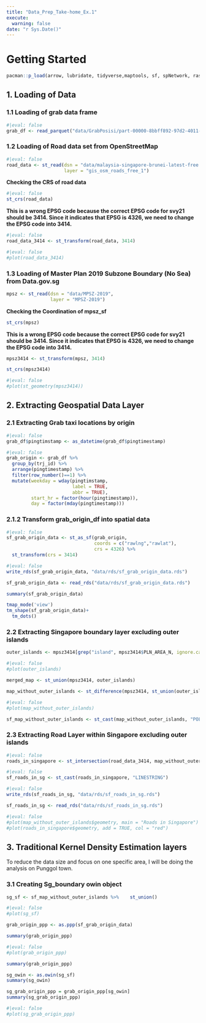 ```yaml
---
title: "Data_Prep_Take-home_Ex.1"
execute:
  warning: false 
date: "r Sys.Date()"
---
```


# Getting Started

```r
pacman::p_load(arrow, lubridate, tidyverse,maptools, sf, spNetwork, raster, spatstat, tmap)

```

## 1. Loading of Data

### 1.1 Loading of grab data frame

```r
#|eval: false
grab_df <- read_parquet("data/GrabPosisi/part-00000-8bbff892-97d2-4011-9961-703e38972569.c000.snappy.parquet")
```

### 1.2 Loading of Road data set from OpenStreetMap

```r
#|eval: false
road_data <- st_read(dsn = "data/malaysia-singapore-brunei-latest-free.shp", 
                     layer = "gis_osm_roads_free_1")
```

**Checking the CRS of road data**

```r
#|eval: false
st_crs(road_data)
```

**This is a wrong EPSG code because the correct EPSG code for svy21 should be 3414. Since it indicates that EPSG is 4326, we need to change the EPSG code into 3414.**

```r
#|eval: false
road_data_3414 <- st_transform(road_data, 3414)
```

```r
#|eval: false
#plot(road_data_3414)
```

### 1.3 Loading of Master Plan 2019 Subzone Boundary (No Sea) from Data.gov.sg

```r
mpsz <- st_read(dsn = "data/MPSZ-2019", 
                layer = "MPSZ-2019")
```

**Checking the Coordination of mpsz_sf**

```r
st_crs(mpsz)
```

**This is a wrong EPSG code because the correct EPSG code for svy21 should be 3414. Since it indicates that EPSG is 4326, we need to change the EPSG code into 3414.**

```r
mpsz3414 <- st_transform(mpsz, 3414)
```

```r
st_crs(mpsz3414)
```

```r
#|eval: false
#plot(st_geometry(mpsz3414))
```

## 2. Extracting Geospatial Data Layer

### 2.1 Extracting Grab taxi locations by origin

```r
#|eval: false
grab_df$pingtimstamp <- as_datetime(grab_df$pingtimestamp)
```

```r
#|eval: false
grab_origin <- grab_df %>% 
  group_by(trj_id) %>%
  arrange(pingtimestamp) %>%
  filter(row_number()==1) %>%
  mutate(weekday = wday(pingtimstamp,
                        label = TRUE,
                        abbr = TRUE),
         start_hr = factor(hour(pingtimestamp)),
         day = factor(mday(pingtimestamp)))
```

### 2.1.2 Transform grab_origin_df into spatial data

```r
#|eval: false
sf_grab_origin_data <- st_as_sf(grab_origin, 
                                coords = c("rawlng","rawlat"), 
                                crs = 4326) %>% 
  st_transform(crs = 3414)
```

```r
#|eval: false
write_rds(sf_grab_origin_data, "data/rds/sf_grab_origin_data.rds")
```

```r
sf_grab_origin_data <- read_rds("data/rds/sf_grab_origin_data.rds")
```

```r
summary(sf_grab_origin_data)
```

```r
tmap_mode('view')
tm_shape(sf_grab_origin_data)+
  tm_dots()
```

### 2.2 Extracting Singapore boundary layer excluding outer islands

```r
outer_islands <- mpsz3414[grep("island", mpsz3414$PLN_AREA_N, ignore.case = TRUE), ] #print(outer_islands) 
```

```r
#|eval: false 
#plot(outer_islands)
```

```r
merged_map <- st_union(mpsz3414, outer_islands)
```

```r
map_without_outer_islands <- st_difference(mpsz3414, st_union(outer_islands))
```

```r
#|eval: false 
#plot(map_without_outer_islands)
```

```r
sf_map_without_outer_islands <- st_cast(map_without_outer_islands, "POLYGON")
```

### 2.3 Extracting Road Layer within Singapore excluding outer islands

```r
#|eval: false
roads_in_singapore <- st_intersection(road_data_3414, map_without_outer_islands)
```

```r
#|eval: false
sf_roads_in_sg <- st_cast(roads_in_singapore, "LINESTRING")
```

```r
#|eval: false
write_rds(sf_roads_in_sg, "data/rds/sf_roads_in_sg.rds")
```

```r
sf_roads_in_sg <- read_rds("data/rds/sf_roads_in_sg.rds")
```

```r
#|eval: false
#plot(map_without_outer_islands$geometry, main = "Roads in Singapore")
#plot(roads_in_singapore$geometry, add = TRUE, col = "red")
```

## 3. Traditional Kernel Density Estimation layers

To reduce the data size and focus on one specific area, I will be doing the analysis on Punggol town.

### 3.1 Creating Sg_boundary owin object

```r
sg_sf <- sf_map_without_outer_islands %>%    st_union()
```

```r
#|eval: false 
#plot(sg_sf)
```

```r
grab_origin_ppp <- as.ppp(sf_grab_origin_data)
```

```r
summary(grab_origin_ppp)
```

```r
#|eval: false 
#plot(grab_origin_ppp)
```

```r
summary(grab_origin_ppp)
```

```r
sg_owin <- as.owin(sg_sf)  
summary(sg_owin)
```

```r
sg_grab_origin_ppp = grab_origin_ppp[sg_owin] 
summary(sg_grab_origin_ppp)
```

```r
#|eval: false 
#plot(sg_grab_origin_ppp)
```
